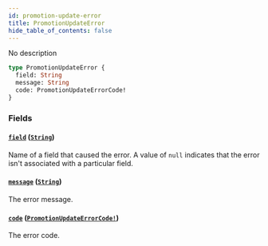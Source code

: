 ```yaml
---
id: promotion-update-error
title: PromotionUpdateError
hide_table_of_contents: false
---
```


No description

```graphql
type PromotionUpdateError {
  field: String
  message: String
  code: PromotionUpdateErrorCode!
}
```

### Fields

#### [`field`](#) ([`String`](../../../developer/api-reference/scalars/string))

Name of a field that caused the error. A value of `null` indicates that the error isn't associated with a particular field.

#### [`message`](#) ([`String`](../../../developer/api-reference/scalars/string))

The error message.

#### [`code`](#) ([`PromotionUpdateErrorCode!`](../../../developer/api-reference/enums/promotion-update-error-code))

The error code.
